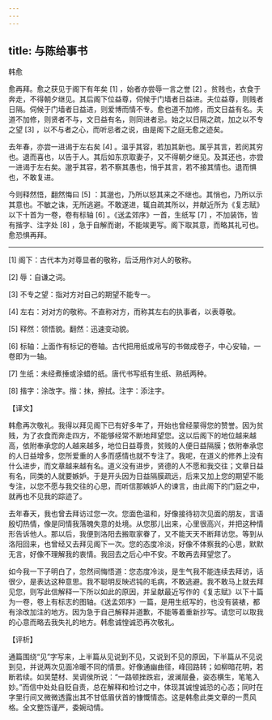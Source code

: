 ```yaml
---
---
---
```

title: 与陈给事书
---




韩愈

愈再拜。愈之获见于阁下有年矣 [1] ，始者亦尝辱一言之誉 [2] 。贫贱也，衣食于奔走，不得朝夕继见。其后阁下位益尊，伺候于门墙者日益进。夫位益尊，则贱者日隔。伺候于门墙者日益进，则爱博而情不专。愈也道不加修，而文日益有名。夫道不加修，则贤者不与，文日益有名，则同进者忌。始之以日隔之疏，加之以不专之望 [3] ，以不与者之心，而听忌者之说，由是阁下之庭无愈之迹矣。

去年春，亦尝一进谒于左右矣 [4] 。温乎其容，若加其新也。属乎其言，若闵其穷也。退而喜也，以告于人。其后如东京取妻子，又不得朝夕继见。及其还也，亦尝一进谒于左右矣。邈乎其容，若不察其愚也，悄乎其言，若不接其情也。退而惧也，不敢复进。

今则释然悟，翻然悔曰 [5] ：其邈也，乃所以怒其来之不继也。其悄也，乃所以示其意也。不敏之诛，无所逃避。不敢遂进，辄自疏其所以，并献近所为《复志赋》以下十首为一卷，卷有标轴 [6] 。《送孟郊序》一首，生纸写 [7] ，不加装饰，皆有揩字、注字处 [8] ，急于自解而谢，不能竢更写。阁下取其意，而略其礼可也。愈恐惧再拜。



* * *



[1] 阁下：古代本为对尊显者的敬称，后泛用作对人的敬称。

[2] 辱：自谦之词。

[3] 不专之望：指对方对自己的期望不能专一。

[4] 左右：对对方的敬称。不直称对方，而称其左右的执事者，以表尊敬。

[5] 释然：领悟貌。翻然：迅速变动貌。

[6] 标轴：上面作有标记的卷轴。古代把用纸或帛写的书做成卷子，中心安轴，一卷即为一轴。

[7] 生纸：未经煮捶或涂蜡的纸。唐代书写纸有生纸、熟纸两种。

[8] 揩字：涂改字。揩：抹，擦拭。注字：添注字。

【译文】

韩愈再次敬礼。我得以拜见阁下已有好多年了，开始也曾经蒙得您的赞誉。因为贫贱，为了衣食而奔走四方，不能够经常不断地拜望您。这以后阁下的地位越来越高，依附奉承您的人越来越多，地位日益尊贵，贫贱的人便日益隔膜；依附奉承您的人日益增多，您所爱重的人多而感情也就不专注了。我呢，在道义的修养上没有什么进步，而文章越来越有名。道义没有进步，贤德的人不愿和我交往；文章日益有名，同类的人就要嫉妒。于是开头因为日益隔膜疏远，后来又加上您的期望不能专注，以您不愿与我交往的心思，而听信那嫉妒人的谏言，由此阁下的门庭之中，就再也不见我的踪迹了。

去年春天，我也曾去拜访过您一次。您面色温和，好像接待初次见面的朋友，言语殷切热情，像是同情我落魄失意的处境。从您那儿出来，心里很高兴，并把这种情形告诉他人。那以后，我便到洛阳去搬取家眷了，又不能天天不断拜访您。等到从洛阳回来，也曾经又去拜见阁下一次。您的态度冷淡，好像不体察我的心思，默默无言，好像不理解我的衷情。我回去之后心中不安。不敢再去拜望您了。

如今我一下子明白了，忽然间悔悟道：您态度冷淡，是生气我不能连续去拜访，话很少，是表达这种意思。我不聪明反映迟钝的毛病，不敢逃避。我不敢马上就去拜见您，则写此信解释一下所以如此的原因，并呈献最近写作的《复志赋》以下十篇为一卷，卷上有标志的图轴。《送孟郊序》一篇，是用生纸写的，也没有装裱，都有涂改加注的地方。因为急于自己解释并道歉，不能等着重新抄写。请您可以取我的心意而略去我失礼的地方。韩愈诚惶诚恐再次敬礼。

【评析】

通篇围绕“见”字写来，上半篇从见说到不见，又说到不见的原因，下半篇从不见说到见，并说两次见面冷暖不同的情景。好像通幽曲径，峰回路转；如柳暗花明，若断若续。如吴楚材、吴调侯所说：“一路顿挫跌宕，波澜层叠，姿态横生，笔笔入妙。”而信中处处自贬自责，总在解释和检讨之中，体现其诚惶诚恐的心态；同时在字里行间又微微透露出其不甘低眉伏首的慷慨情态。这是韩愈此类文章的一贯风格。全文整饬谨严，委婉动情。